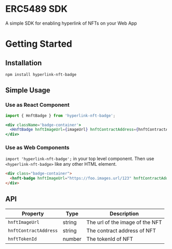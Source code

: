 <Meta title="ERC5489/Introduction" />

# ERC5489 SDK

A simple SDK for enabling hyperlink of NFTs on your Web App

# Getting Started

## Installation

```
npm install hyperlink-nft-badge
```

## Simple Usage
### Use as React Component
```jsx
import { HnftBadge } from 'hyperlink-nft-badge';

<div className='badge-container'>
  <HnftBadge hnftImageUrl={imageUrl} hnftContractAddress={hnftContractAddr} hnftTokenId={hnftTokenId}></HnftBadge>
</div>
```

### Use as Web Components
`import 'hyperlink-nft-badge';` in your top level component. Then use `<hyperlink-nft-badge>` like any other HTML element.

```html
<div class="badge-container">
  <hnft-badge hnftImageUrl="https://foo.images.url/123" hnftContractAddress="0x123abc" hnftTokenId="1"></hnft-badge>
</div>
```

## API
| Property | Type | Description |
| -------- | ---- | ----------- |
| `hnftImageUrl` | string | The url of the image of the NFT |
| `hnftContractAddress` | string | The contract address of NFT |
| `hnftTokenId` | number | The tokenId of NFT |
